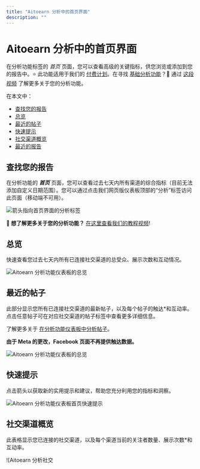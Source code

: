 ```yaml
---
title: "Aitoearn 分析中的首页界面"
description: ""
---
```


<UpdatedAt />


# Aitoearn 分析中的首页界面

在分析功能标签的 *首页* 页面，您可以查看高级的关键指标，供您浏览或添加到您的报告中。⭐️ 此功能适用于我们的 [付费计划](https://aitoearn.helpscoutdocs.com/article/595-features-available-on-each-aitoearn-plan)。在寻找 [基础分析功能](https://support.aitoearn.com/article/517-insights-on-shared-posts-within-your-publishing-dashboard)？🎥 通过 [这段视频](https://youtu.be/8MQ_bDys_sc) 了解更多关于您的分析功能。

在本文中：
- [查找您的报告](#h_01ERJ8M0T20NYSA3B4FJ6CFMXM)
- [总览](#h_01ERJ8M0T20NYSA3B4FJ6CFMXM)
- [最近的帖子](#h_01ERJ8MEBYJZ6R1DK8G5PSXA6H)
- [快速提示](#h_01ERJ8MM86WN4VWYEVJZVQW5SX)
- [社交渠道概览](#h_01ERJ8MTGB06S1WMTYJEAG47AQ)
- [最近的报告](#h_01ERJ8N0B29216T87VG1HNDVWW)

## 查找您的报告

在分析功能的 ***首页*** 页面，您可以查看过去七天内所有渠道的综合指标（目前无法添加自定义日期范围）。您可以通过点击我们网页版仪表板顶部的“分析”标签访问此页面（移动端不可用）。

![箭头指向首页界面的分析标签](//d33v4339jhl8k0.cloudfront.net/docs/assets/64cb6cf86d4a3e191f237e66/images/661ff2e3865f732a9766a1f5/file-Pvq4d7qhCi.jpg)

**🎥 想了解更多关于您的分析功能？** [在这里查看我们的教程视频](https://fast.wistia.net/embed/channel/nasetpeuf7?wchannelid=nasetpeuf7&wmediaid=pu58ancj8v)!

## 总览

快速查看您过去七天内所有已连接社交渠道的总受众、展示次数和互动情况。

![Aitoearn 分析功能仪表板的总览](//d33v4339jhl8k0.cloudfront.net/docs/assets/64cb6cf86d4a3e191f237e66/images/6514996c6241295a81ba6db8/img-1722078-1695848810-1962848992.png)

## 最近的帖子

此部分显示您所有已连接社交渠道的最新帖子，以及每个帖子的触达*和互动率。点击任意帖子可在对应社交渠道的帖子标签中查看更多详细信息。

了解更多关于 [在分析功能仪表板中分析帖子](https://aitoearn.helpscoutdocs.com/article/527-analyzing-your-posts-within-your-analytics-dashboard)。

**由于 Meta 的更改，Facebook 页面不再提供触达数据。**

![Aitoearn 分析功能仪表板的总览](//d33v4339jhl8k0.cloudfront.net/docs/assets/64cb6cf86d4a3e191f237e66/images/6514996d8820396325b6fdc6/img-1722078-1695848811-1845740485.png)

## 快速提示

点击箭头以获取新的实用提示和建议，帮助您充分利用您的指标和洞察。

![Aitoearn 分析功能仪表板首页快速提示](//d33v4339jhl8k0.cloudfront.net/docs/assets/64cb6cf86d4a3e191f237e66/images/6514996d5416dd630a4b0698/img-1722078-1695848811-1095870122.png)

## 社交渠道概览

此表格显示您已连接的社交渠道，以及每个渠道当前的关注者数量、展示次数*和互动率。

![Aitoearn 分析社交
